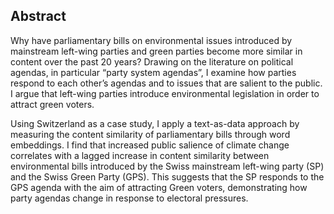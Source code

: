 ## Abstract

Why have parliamentary bills on environmental issues introduced by mainstream left-wing parties and green parties become more similar in content over the past 20 years? Drawing on the literature on political agendas, in particular “party system agendas”, I examine how parties respond to each other's agendas and to issues that are salient to the public. I argue that left-wing parties introduce environmental legislation in order to attract green voters.

Using Switzerland as a case study, I apply a text-as-data approach by measuring the content similarity of parliamentary bills through word embeddings. I find that increased public salience of climate change correlates with a lagged increase in content similarity between environmental bills introduced by the Swiss mainstream left-wing party (SP) and the Swiss Green Party (GPS). This suggests that the SP responds to the GPS agenda with the aim of attracting Green voters, demonstrating how party agendas change in response to electoral pressures.